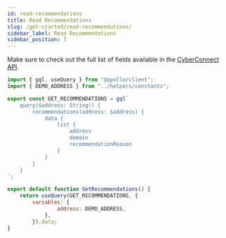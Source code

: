 ```yaml
---
id: read-recommendations
title: Read Recommendations
slug: /get-started/read-recommendations/
sidebar_label: Read Recommendations
sidebar_position: 7
---
```


Make sure to check out the full list of fields available in the [CyberConnect API](/cyberconnect-api/endpoints/).

```jsx title="/src/queries/GetRecommendations.js"
import { gql, useQuery } from "@apollo/client";
import { DEMO_ADDRESS } from "../helpers/constants";

export const GET_RECOMMENDATIONS = gql`
    query($address: String!) {
        recommendations(address: $address) {
            data {
                list {
                    address
                    domain
                    recommendationReason
                }
            }
        }
    }
`;

export default function GetRecommendations() {
    return useQuery(GET_RECOMMENDATIONS, {
        variables: {
                address: DEMO_ADDRESS,
            },
        }).data;
}
```
